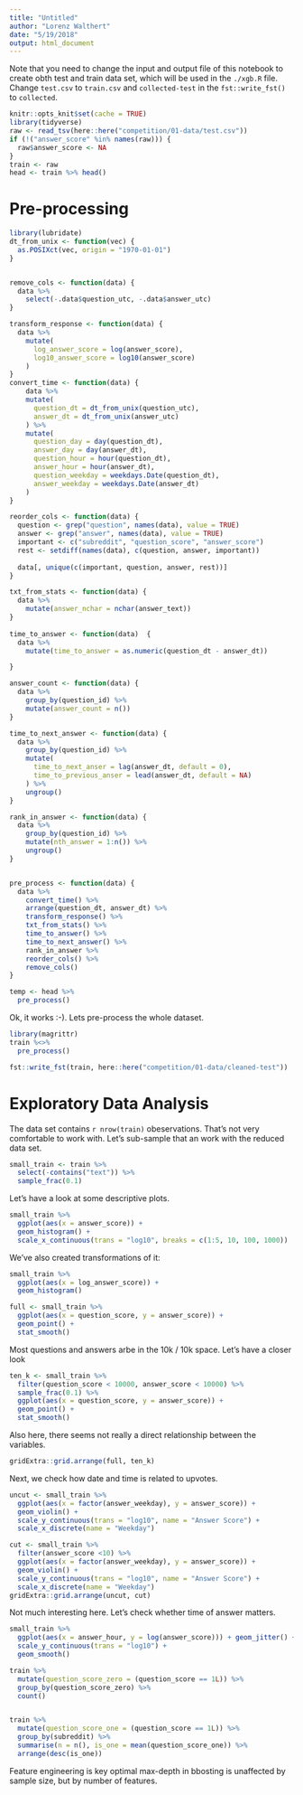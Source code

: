 ```yaml
---
title: "Untitled"
author: "Lorenz Walthert"
date: "5/19/2018"
output: html_document
---
```


Note that you need to change the input and output file of this notebook
to create obth test and train data set, which will be used in the `./xgb.R` 
file. Change `test.csv` to `train.csv` and `collected-test` in the 
`fst::write_fst()` to `collected`. 

```r
knitr::opts_knit$set(cache = TRUE)
library(tidyverse)
raw <- read_tsv(here::here("competition/01-data/test.csv"))
if (!("answer_score" %in% names(raw))) {
  raw$answer_score <- NA
}
train <- raw
head <- train %>% head()
```


# Pre-processing

```r
library(lubridate)
dt_from_unix <- function(vec) {
  as.POSIXct(vec, origin = "1970-01-01")
}


remove_cols <- function(data) {
  data %>%
    select(-.data$question_utc, -.data$answer_utc)
}

transform_response <- function(data) {
  data %>%
    mutate(
      log_answer_score = log(answer_score), 
      log10_answer_score = log10(answer_score) 
    )
}
convert_time <- function(data) {
    data %>%
    mutate(
      question_dt = dt_from_unix(question_utc),
      answer_dt = dt_from_unix(answer_utc)
    ) %>%
    mutate(
      question_day = day(question_dt),
      answer_day = day(answer_dt),
      question_hour = hour(question_dt),
      answer_hour = hour(answer_dt),
      question_weekday = weekdays.Date(question_dt),
      answer_weekday = weekdays.Date(answer_dt)
    )
}

reorder_cols <- function(data) {
  question <- grep("question", names(data), value = TRUE)
  answer <- grep("answer", names(data), value = TRUE)
  important <- c("subreddit", "question_score", "answer_score")
  rest <- setdiff(names(data), c(question, answer, important))
  
  data[, unique(c(important, question, answer, rest))]
}

txt_from_stats <- function(data) {
  data %>%
    mutate(answer_nchar = nchar(answer_text))
}
  
time_to_answer <- function(data)  {
  data %>%
    mutate(time_to_answer = as.numeric(question_dt - answer_dt))

}

answer_count <- function(data) {
  data %>%
    group_by(question_id) %>%
    mutate(answer_count = n())
}

time_to_next_answer <- function(data) {
  data %>%
    group_by(question_id) %>%
    mutate(
      time_to_next_anser = lag(answer_dt, default = 0),
      time_to_previous_anser = lead(answer_dt, default = NA)
    ) %>%
    ungroup()
}

rank_in_answer <- function(data) {
  data %>%
    group_by(question_id) %>%
    mutate(nth_answer = 1:n()) %>%
    ungroup()
}


pre_process <- function(data) {
  data %>%
    convert_time() %>%
    arrange(question_dt, answer_dt) %>%
    transform_response() %>%
    txt_from_stats() %>%
    time_to_answer() %>% 
    time_to_next_answer() %>%
    rank_in_answer %>%
    reorder_cols() %>%
    remove_cols()
}
```

```r
temp <- head %>%
  pre_process()
```

Ok, it works :-). Lets pre-process the whole dataset.

```r
library(magrittr)
train %<>%
  pre_process()

fst::write_fst(train, here::here("competition/01-data/cleaned-test"))
```


# Exploratory Data Analysis

The data set contains `r nrow(train)` obeservations. That's not very comfortable
to work with. Let's sub-sample that an work with the reduced data set.

```r
small_train <- train %>%
  select(-contains("text")) %>%
  sample_frac(0.1)
```


Let's have a look at some descriptive plots. 

```r
small_train %>%
  ggplot(aes(x = answer_score)) +
  geom_histogram() + 
  scale_x_continuous(trans = "log10", breaks = c(1:5, 10, 100, 1000))
```

We've also created transformations of it:

```r
small_train %>%
  ggplot(aes(x = log_answer_score)) +
  geom_histogram()
```


```r
full <- small_train %>%
  ggplot(aes(x = question_score, y = answer_score)) + 
  geom_point() + 
  stat_smooth()
```

Most questions and answers arbe in the 10k / 10k space. Let's have a closer look

```r
ten_k <- small_train %>%
  filter(question_score < 10000, answer_score < 10000) %>%
  sample_frac(0.1) %>%
  ggplot(aes(x = question_score, y = answer_score)) + 
  geom_point() + 
  stat_smooth()

```

Also here, there seems not really a direct relationship between the variables.
```r
gridExtra::grid.arrange(full, ten_k)
```

Next, we check how date and time is related to upvotes.
```r
uncut <- small_train %>%
  ggplot(aes(x = factor(answer_weekday), y = answer_score)) + 
  geom_violin() + 
  scale_y_continuous(trans = "log10", name = "Answer Score") + 
  scale_x_discrete(name = "Weekday")

cut <- small_train %>%
  filter(answer_score <10) %>%
  ggplot(aes(x = factor(answer_weekday), y = answer_score)) + 
  geom_violin() + 
  scale_y_continuous(trans = "log10", name = "Answer Score") + 
  scale_x_discrete(name = "Weekday")
gridExtra::grid.arrange(uncut, cut)
```

Not much interesting here. Let's check whether time of answer matters. 

```r
small_train %>%
  ggplot(aes(x = answer_hour, y = log(answer_score))) + geom_jitter() + 
  scale_y_continuous(trans = "log10") + 
  geom_smooth()
```
```r
train %>%
  mutate(question_score_zero = (question_score == 1L)) %>%
  group_by(question_score_zero) %>%
  count()


train %>%
  mutate(question_score_one = (question_score == 1L)) %>%
  group_by(subreddit) %>%
  summarise(n = n(), is_one = mean(question_score_one)) %>%
  arrange(desc(is_one))
```

Feature engineering is key
optimal max-depth in bbosting is unaffected by sample size, but by number of features.
